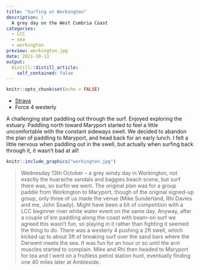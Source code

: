 ```yaml
---
title: "Surfing at Workington"
description: |
  A grey day on the West Cumbria Coast
categories:
  - LCC
  - sea
  - workington
preview: workington.jpg
date: 2021-10-13
output:
  distill::distill_article:
    self_contained: false
---
```


```r
knitr::opts_chunk$set(echo = FALSE)
```

- [Strava](https://www.strava.com/activities/6107547422)
-	Force 4 westerly

A challenging start paddling out through the surf. Enjoyed exploring the estuary. 
Paddling north toward Maryport started to feel a little uncomfortable with the constant sideways swell. 
We decided to abandon the plan of paddling to Maryport, and head back for an early lunch. I felt a little nervous when paddling out in the swell, but actually when surfing back through it, it wasn't bad at all!

```r
knitr::include_graphics("workington.jpg")
```

>Wednesday 13th October – a grey windy day in Workington, not exactly the huarache sandals and baggies beach scene, but surf there was, so surfin we went. The original plan was for a group paddle from Workington to Maryport, though of the original signed-up group, only three of us made the venue (Mike Sunderland, Rhi Davies and me, John Soady). Might have been a bit of competition with a LCC beginner river white water event on the same day. Anyway, after a couple of km paddling along the coast with beam-on surf we agreed this wasn’t fun, so playing in it rather than fighting it seemed the thing to do. There was a westerly 4 pushing a 2ft swell, which kicked up to about 3ft of breaking surf over the sand bars where the Derwent meets the sea. It was fun for an hour or so until the arm muscles started to complain. Mike and Rhi then headed to Maryport for tea and I went on a fruitless petrol station hunt, eventually finding one 40 miles later at Ambleside.
